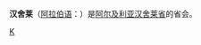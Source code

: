 {{Infobox Settlement
| name = 汉舍莱<br/>خنشلة
| image_skyline = 
| imagesize = 
| image_caption = 
| image_flag = 
| image_shield = 
| pushpin_map = Algeria
| pushpin_label_position = bottom
| subdivision_type = 国家
| subdivision_name = {{ALG}}
| subdivision_type1 = [[阿尔及利亚行政区划|省]]
| subdivision_name1 = [[汉舍莱省|汉舍莱省]]
| elevation_m = 
| elevation_ft = 
| area_total_km2 = 
| population_as_of = 1998年
| population_total = 106082
| population_density_km2 = 
| timezone = [[CET|CET]]
| utc_offset = +1
| timezone_DST = 
| utc_offset_DST = 
| latd = 35
| latm = 26
| lats = 
| latNS = N
| longd = 7
| longm = 9
| longs = 
| longEW = E
| website =  
}}
'''汉舍莱'''（[[阿拉伯语|阿拉伯语]]：'''{{rtl-lang|ar|خنشلة}}'''）是[[阿尔及利亚|阿尔及利亚]][[汉舍莱省|汉舍莱省]]的省会。

{{Algeria-stub}}

[[Category:阿尔及利亚城市|K]]